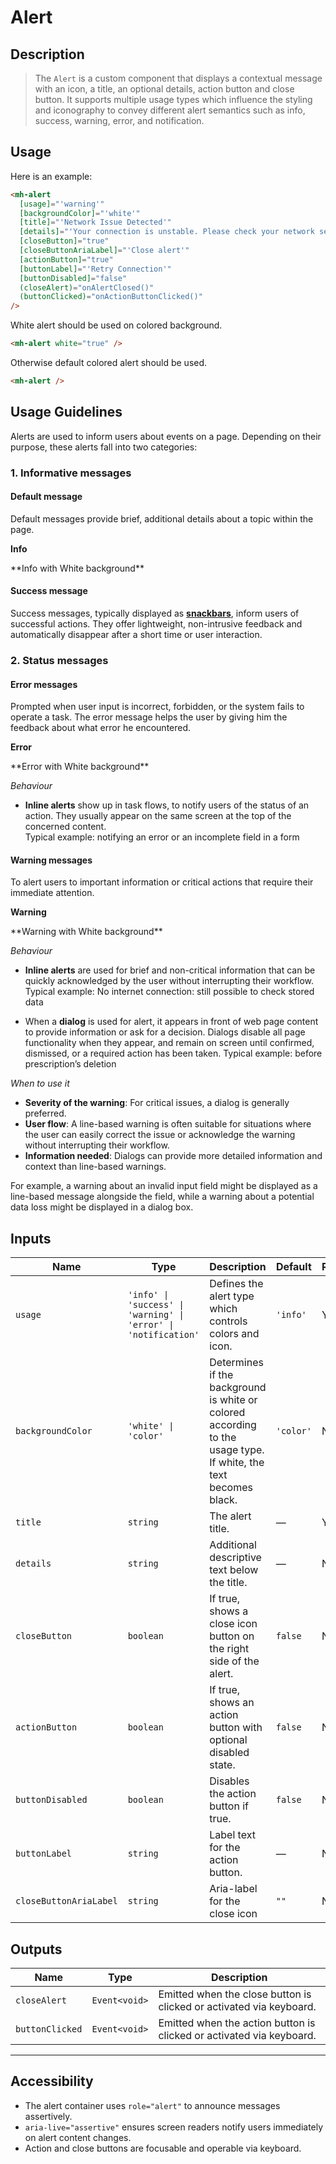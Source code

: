
<Meta title="Custom Components/Alert" />

# Alert

## Description

> The `Alert` is a custom component that displays a contextual message with an icon, a title, an optional details, action button and close button.
> It supports multiple usage types which influence the styling and iconography to convey different alert semantics such as info, success, warning, error, and notification.

## Usage

Here is an example:

```html
<mh-alert
  [usage]="'warning'"
  [backgroundColor]="'white'"
  [title]="'Network Issue Detected'"
  [details]="'Your connection is unstable. Please check your network settings.'"
  [closeButton]="true"
  [closeButtonAriaLabel]="'Close alert'"
  [actionButton]="true"
  [buttonLabel]="'Retry Connection'"
  [buttonDisabled]="false"
  (closeAlert)="onAlertClosed()"
  (buttonClicked)="onActionButtonClicked()"
/>
```

White alert should be used on colored background.

```html
<mh-alert white="true" />
```

Otherwise default colored alert should be used.

```html
<mh-alert />
```

## Usage Guidelines

Alerts are used to inform users about events on a page. Depending on their purpose, these alerts fall into two categories:

### 1. Informative messages

#### Default message

Default messages provide brief, additional details about a topic within the page.

**Info**

<Canvas of={AlertStories.Info} sourceState="none" />
**Info with White background**
<Canvas of={AlertStories.InfoWhiteBackground} sourceState="none" />

#### Success message

Success messages, typically displayed as <a href="/?path=/docs/angular-components-snackbar--docs">**snackbars**</a>,
inform users of successful actions. They offer lightweight, non-intrusive feedback and automatically disappear after a short time or user interaction.

### 2. Status messages

#### Error messages

Prompted when user input is incorrect, forbidden, or the system fails to operate a task. The error message helps the user by giving him the feedback about what error he encountered.

**Error**

<Canvas of={AlertStories.Error} sourceState="none" />
**Error with White background**
<Canvas of={AlertStories.ErrorWhiteBackground} sourceState="none" />

_Behaviour_

- **Inline alerts** show up in task flows, to notify users of the status of an action. They usually appear on the same screen at the top of the concerned content.<br />
  Typical example: notifying an error or an incomplete field in a form

#### Warning messages

To alert users to important information or critical actions that require their immediate attention.

**Warning**

<Canvas of={AlertStories.Warning} sourceState="none" />
**Warning with White background**
<Canvas of={AlertStories.WarningWhiteBackground} sourceState="none" />

_Behaviour_

- **Inline alerts** are used for brief and non-critical information that can be quickly acknowledged by the user without interrupting their workflow.<br />
  Typical example: No internet connection: still possible to check stored data

- When a **dialog** is used for alert, it appears in front of web page content to provide information or ask for a decision. Dialogs disable all page functionality when they appear, and remain on screen until confirmed, dismissed, or a required action has been taken.
  Typical example: before prescription’s deletion

_When to use it_

- **Severity of the warning**: For critical issues, a dialog is generally preferred.
- **User flow**: A line-based warning is often suitable for situations where the user can easily correct the issue or acknowledge the warning without interrupting their workflow.
- **Information needed**: Dialogs can provide more detailed information and context than line-based warnings. <br />

For example, a warning about an invalid input field might be displayed as a line-based message alongside the field, while a warning about a potential data loss might be displayed in a dialog box.

## Inputs

<table>
  <thead>
    <tr>
      <th>Name</th>
      <th>Type</th>
      <th>Description</th>
      <th>Default</th>
      <th>Required</th>
    </tr>
  </thead>
  <tbody>
    <tr>
      <td>
        <code>usage</code>
      </td>
      <td>
        <code>'info' | 'success' | 'warning' | 'error' | 'notification'</code>
      </td>
      <td>Defines the alert type which controls colors and icon.</td>
      <td>
        <code>'info'</code>
      </td>
      <td>Yes</td>
    </tr>
    <tr>
      <td>
        <code>backgroundColor</code>
      </td>
      <td>
        <code>'white' | 'color'</code>
      </td>
      <td>
        Determines if the background is white or colored according to the usage type. If white, the text becomes black.
      </td>
      <td>
        <code>'color'</code>
      </td>
      <td>No</td>
    </tr>
    <tr>
      <td>
        <code>title</code>
      </td>
      <td>
        <code>string</code>
      </td>
      <td>The alert title.</td>
      <td>—</td>
      <td>Yes</td>
    </tr>
    <tr>
      <td>
        <code>details</code>
      </td>
      <td>
        <code>string</code>
      </td>
      <td>Additional descriptive text below the title.</td>
      <td>—</td>
      <td>No</td>
    </tr>
    <tr>
      <td>
        <code>closeButton</code>
      </td>
      <td>
        <code>boolean</code>
      </td>
      <td>If true, shows a close icon button on the right side of the alert.</td>
      <td>
        <code>false</code>
      </td>
      <td>No</td>
    </tr>
    <tr>
      <td>
        <code>actionButton</code>
      </td>
      <td>
        <code>boolean</code>
      </td>
      <td>If true, shows an action button with optional disabled state.</td>
      <td>
        <code>false</code>
      </td>
      <td>No</td>
    </tr>
    <tr>
      <td>
        <code>buttonDisabled</code>
      </td>
      <td>
        <code>boolean</code>
      </td>
      <td>Disables the action button if true.</td>
      <td>
        <code>false</code>
      </td>
      <td>No</td>
    </tr>
    <tr>
      <td>
        <code>buttonLabel</code>
      </td>
      <td>
        <code>string</code>
      </td>
      <td>Label text for the action button.</td>
      <td>—</td>
      <td>No</td>
    </tr>
    <tr>
      <td>
        <code>closeButtonAriaLabel</code>
      </td>
      <td>
        <code>string</code>
      </td>
      <td>Aria-label for the close icon</td>
      <td>
        <code>""</code>
      </td>
      <td>No</td>
    </tr>
  </tbody>
</table>

## Outputs

<table>
  <thead>
    <tr>
      <th>Name</th>
      <th>Type</th>
      <th>Description</th>
    </tr>
  </thead>
  <tbody>
    <tr>
      <td>
        <code>closeAlert</code>
      </td>
      <td>
        <code>Event&lt;void&gt;</code>
      </td>
      <td>Emitted when the close button is clicked or activated via keyboard.</td>
    </tr>
    <tr>
      <td>
        <code>buttonClicked</code>
      </td>
      <td>
        <code>Event&lt;void&gt;</code>
      </td>
      <td>Emitted when the action button is clicked or activated via keyboard.</td>
    </tr>
  </tbody>
</table>

---

## Accessibility

- The alert container uses `role="alert"` to announce messages assertively.
- `aria-live="assertive"` ensures screen readers notify users immediately on alert content changes.
- Action and close buttons are focusable and operable via keyboard.

